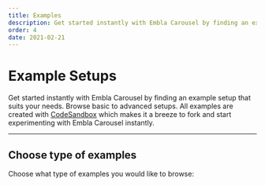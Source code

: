 ```yaml
---
title: Examples
description: Get started instantly with Embla Carousel by finding an example setup that suits your needs.
order: 4
date: 2021-02-21
---
```



# Example Setups

Get started instantly with Embla Carousel by finding an example setup that suits your needs. Browse basic to advanced setups. All examples are created with [CodeSandbox](https://codesandbox.io/) which makes it a breeze to fork and start experimenting with Embla Carousel instantly.

---

## Choose type of examples

Choose what type of examples you would like to browse:

<PageChildLinks />
